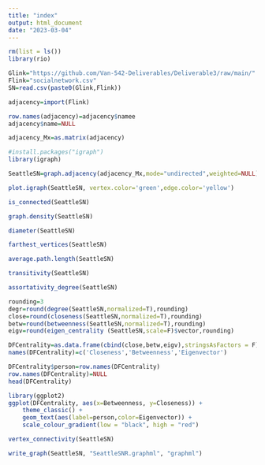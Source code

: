 ```yaml
---
title: "index"
output: html_document
date: "2023-03-04"
---
```


```r
rm(list = ls())
library(rio)

Glink="https://github.com/Van-542-Deliverables/Deliverable3/raw/main/"
Flink="socialnetwork.csv"
SN=read.csv(paste0(Glink,Flink))

adjacency=import(Flink)
```

```r
row.names(adjacency)=adjacency$namee
adjacency$name=NULL
```
```r
adjacency_Mx=as.matrix(adjacency) 
```
```r
#install.packages("igraph")
library(igraph)

SeattleSN=graph.adjacency(adjacency_Mx,mode="undirected",weighted=NULL)
```
```r
plot.igraph(SeattleSN, vertex.color='green',edge.color='yellow')
```
```r
is_connected(SeattleSN)
```
```r
graph.density(SeattleSN)
```
```r
diameter(SeattleSN)
```
```r
farthest_vertices(SeattleSN)
```
```r
average.path.length(SeattleSN)
```
```r
transitivity(SeattleSN)
```
```r
assortativity_degree(SeattleSN)
```
```r
rounding=3
degr=round(degree(SeattleSN,normalized=T),rounding)
close=round(closeness(SeattleSN,normalized=T),rounding)
betw=round(betweenness(SeattleSN,normalized=T),rounding)
eigv=round(eigen_centrality (SeattleSN,scale=F)$vector,rounding)

DFCentrality=as.data.frame(cbind(close,betw,eigv),stringsAsFactors = F)
names(DFCentrality)=c('Closeness','Betweenness','Eigenvector')
```
```r
DFCentrality$person=row.names(DFCentrality)
row.names(DFCentrality)=NULL
head(DFCentrality)
```
```r
library(ggplot2)
ggplot(DFCentrality, aes(x=Betweenness, y=Closeness)) + 
    theme_classic() +
    geom_text(aes(label=person,color=Eigenvector)) +
    scale_colour_gradient(low = "black", high = "red")
```
```r
vertex_connectivity(SeattleSN)
```
```r
write_graph(SeattleSN, "SeattleSNR.graphml", "graphml")
```
